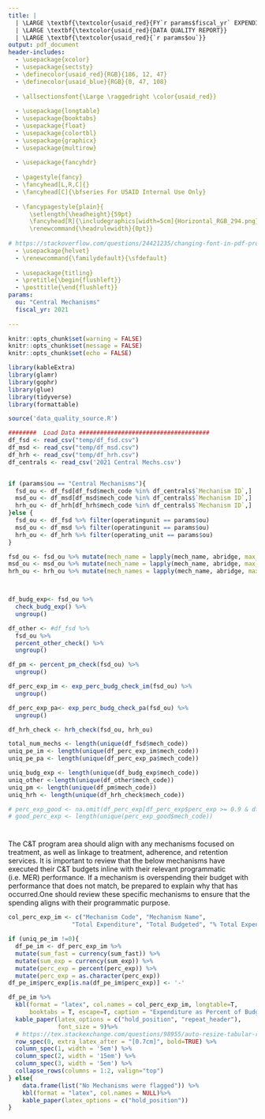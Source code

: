 ```yaml
---
title: |
  | \LARGE \textbf{\textcolor{usaid_red}{FY`r params$fiscal_yr` EXPENDITURE REPORT}}
  | \LARGE \textbf{\textcolor{usaid_red}{DATA QUALITY REPORT}}
  | \LARGE \textbf{\textcolor{usaid_red}{`r params$ou`}}
output: pdf_document
header-includes: 
  - \usepackage{xcolor}
  - \usepackage{sectsty}
  - \definecolor{usaid_red}{RGB}{186, 12, 47}
  - \definecolor{usaid_blue}{RGB}{0, 47, 108}
  
  - \allsectionsfont{\Large \raggedright \color{usaid_red}}
  
  - \usepackage{longtable}
  - \usepackage{booktabs}
  - \usepackage{float}
  - \usepackage{colortbl}
  - \usepackage{graphicx}
  - \usepackage{multirow}
  
  - \usepackage{fancyhdr}
  
  - \pagestyle{fancy}
  - \fancyhead[L,R,C]{}
  - \fancyhead[C]{\bfseries For USAID Internal Use Only}
  
  - \fancypagestyle{plain}{
      \setlength{\headheight}{59pt}
      \fancyhead[R]{\includegraphics[width=5cm]{Horizontal_RGB_294.png}}
      \renewcommand{\headrulewidth}{0pt}}
  
# https://stackoverflow.com/questions/24421235/changing-font-in-pdf-produced-by-rmarkdown
  - \usepackage{helvet}
  - \renewcommand{\familydefault}{\sfdefault}
  
  - \usepackage{titling}
  - \pretitle{\begin{flushleft}}
  - \posttitle{\end{flushleft}}
params:
  ou: "Central Mechanisms"
  fiscal_yr: 2021
  
---
```

```r
knitr::opts_chunk$set(warning = FALSE)
knitr::opts_chunk$set(message = FALSE)
knitr::opts_chunk$set(echo = FALSE)
```

```r
library(kableExtra)
library(glamr)
library(gophr)
library(glue)
library(tidyverse)
library(formattable)

source('data_quality_source.R')

########  Load Data #####################################
df_fsd <- read_csv("temp/df_fsd.csv")
df_msd <- read_csv("temp/df_msd.csv")
df_hrh <- read_csv("temp/df_hrh.csv")
df_centrals <- read_csv('2021 Central Mechs.csv')


if (params$ou == "Central Mechanisms"){
  fsd_ou <- df_fsd[df_fsd$mech_code %in% df_centrals$`Mechanism ID`,]
  msd_ou <- df_msd[df_msd$mech_code %in% df_centrals$`Mechanism ID`,]
  hrh_ou <- df_hrh[df_hrh$mech_code %in% df_centrals$`Mechanism ID`,]
}else {
  fsd_ou <- df_fsd %>% filter(operatingunit == params$ou)
  msd_ou <- df_msd %>% filter(operatingunit == params$ou) 
  hrh_ou <- df_hrh %>% filter(operating_unit == params$ou)
}

fsd_ou <- fsd_ou %>% mutate(mech_name = lapply(mech_name, abridge, max_len=42))
msd_ou <- msd_ou %>% mutate(mech_name = lapply(mech_name, abridge, max_len=42))
hrh_ou <- hrh_ou %>% mutate(mech_names = lapply(mech_name, abridge, max_len=42))



df_budg_exp<- fsd_ou %>%
  check_budg_exp() %>% 
  ungroup()

df_other <- #df_fsd %>%
  fsd_ou %>%
  percent_other_check() %>% 
  ungroup()

df_pm <- percent_pm_check(fsd_ou) %>%
  ungroup()

df_perc_exp_im <- exp_perc_budg_check_im(fsd_ou) %>%
  ungroup()

df_perc_exp_pa<- exp_perc_budg_check_pa(fsd_ou) %>%
  ungroup()

df_hrh_check <- hrh_check(fsd_ou, hrh_ou)

total_num_mechs <- length(unique(df_fsd$mech_code))
uniq_pe_im <- length(unique(df_perc_exp_im$mech_code))
uniq_pe_pa <- length(unique(df_perc_exp_pa$mech_code))

uniq_budg_exp <- length(unique(df_budg_exp$mech_code))
uniq_other <-length(unique(df_other$mech_code))
uniq_pm <- length(unique(df_pm$mech_code))
uniq_hrh <- length(unique(df_hrh_check$mech_code))

# perc_exp_good <- na.omit(df_perc_exp[df_perc_exp$perc_exp >= 0.9 & df_perc_exp$perc_exp <=1.1, ])
# good_perc_exp <- length(unique(perc_exp_good$mech_code))
```

# \textcolor{usaid_blue}{Care and Treatment (C&T)}
The C&T program area should align with any mechanisms focused on treatment, as well as  linkage to treatment, adherence, and retention services. It is important to review that the below mechanisms have executed their C&T budgets inline with their relevant programmatic (i.e. MER) performance. If a mechanism is overspending their budget with performance that does not match, be prepared to explain why that has occurred.One should review these specific mechanisms to ensure that the spending aligns with their programmatic purpose. 




```r
col_perc_exp_im <- c("Mechanism Code", "Mechanism Name", 
                  "Total Expenditure", "Total Budgeted", "% Total Expenditures of Budget")

if (uniq_pe_im !=0){
  df_pe_im <- df_perc_exp_im %>%
  mutate(sum_fast = currency(sum_fast)) %>%
  mutate(sum_exp = currency(sum_exp)) %>%
  mutate(perc_exp = percent(perc_exp)) %>%
  mutate(perc_exp = as.character(perc_exp))
df_pe_im$perc_exp[is.na(df_pe_im$perc_exp)] <- '-'

df_pe_im %>%
  kbl(format = "latex", col.names = col_perc_exp_im, longtable=T,
      booktabs = T, escape=T, caption = "Expenditure as Percent of Budget, IM-level") %>%
  kable_paper(latex_options = c("hold_position", "repeat_header"),
              font_size = 9)%>%
  # https://tex.stackexchange.com/questions/98955/auto-resize-tabular-row-height
  row_spec(0, extra_latex_after = "[0.7cm]", bold=TRUE) %>%
  column_spec(1, width = '5em') %>%
  column_spec(2, width = '15em') %>%
  column_spec(3, width = '5em') %>%
  collapse_rows(columns = 1:2, valign="top")
} else{
    data.frame(list("No Mechanisms were flagged")) %>% 
    kbl(format = "latex", col.names = NULL)%>%
    kable_paper(latex_options = c("hold_position"))
}




```

